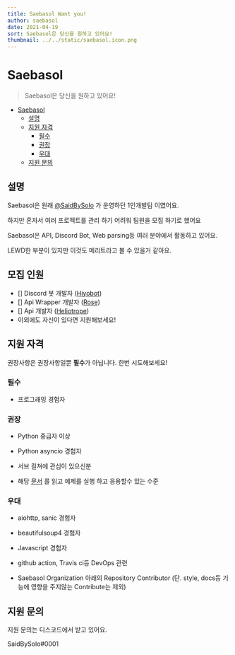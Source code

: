 ```yaml
---
title: Saebasol Want you!
author: saebasol
date: 2021-04-19
sort: Saebasol은 당신을 원하고 있어요!
thumbnail: ../../static/saebasol.icon.png
---
```


# Saebasol

> Saebasol은 당신을 원하고 있어요!

- [Saebasol](#saebasol)
  - [설명](#설명)
  - [지원 자격](#지원-자격)
    - [필수](#필수)
    - [권장](#권장)
    - [우대](#우대)
  - [지원 문의](#지원-문의)

## 설명

Saebasol은 원래 [@SaidBySolo](https://github.com/SaidBySolo) 가 운영하던 1인개발팀 이였어요.

하지만 혼자서 여러 프로젝트를 관리 하기 어려워 팀원을 모집 하기로 했어요

Saebasol은 API, Discord Bot, Web parsing등 여러 분야에서 활동하고 있어요.

LEWD한 부분이 있지만 이것도 메리트라고 볼 수 있을거 같아요.

## 모집 인원

- [] Discord 봇 개발자 ([Hiyobot](https://github.com/Saebasol/Hiyobot))
- [] Api Wrapper 개발자 ([Rose](https://github.com/Saebasol/Rose))
- [] Api 개발자 ([Heliotrope](https://github.com/Saebasol/Heliotrope))
- 이외에도 자신이 있다면 지원해보세요!

## 지원 자격

권장사항은 권장사항일뿐 **필수**가 아닙니다. 한번 시도해보세요!

### 필수

- 프로그래밍 경험자

### 권장

- Python 중급자 이상

- Python asyncio 경험자

- 서브 컬쳐에 관심이 있으신분

- 해당 [문서](https://github.com/Saebasol/rabbit-ark/wiki/Script) 를 읽고 예제를 실행 하고 응용할수 있는 수준

### 우대

- aiohttp, sanic 경험자
- beautifulsoup4 경험자

- Javascript 경험자

- github action, Travis ci등 DevOps 관련

- Saebasol Organization 아래의 Repository Contributor (단. style, docs등 기능에 영향을 주지않는 Contribute는 제외)

## 지원 문의

지원 문의는 디스코드에서 받고 있어요.

SaidBySolo#0001
